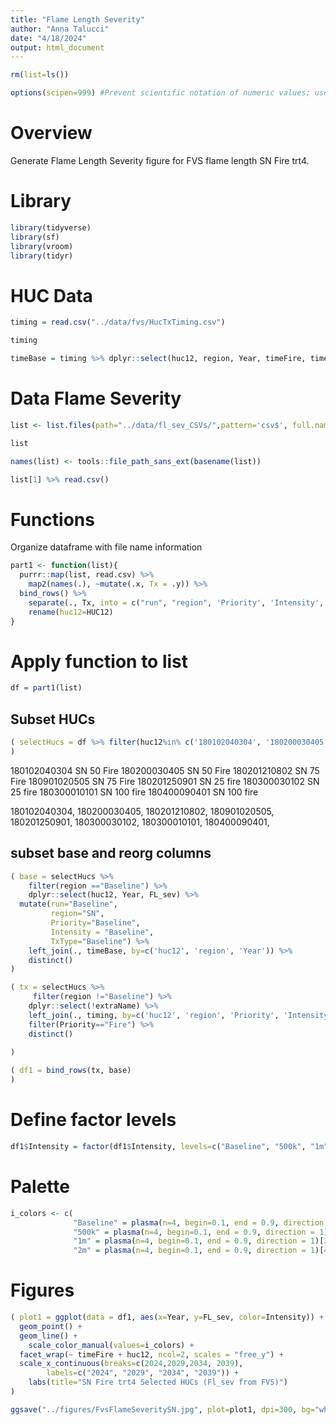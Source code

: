 ```yaml
---
title: "Flame Length Severity"
author: "Anna Talucci"
date: "4/18/2024"
output: html_document
---
```



```r
rm(list=ls())
```

```r
options(scipen=999) #Prevent scientific notation of numeric values; use =0 to reset
```

# Overview

Generate Flame Length Severity figure for FVS flame length SN Fire trt4.

# Library
```r
library(tidyverse)
library(sf)
library(vroom)
library(tidyr)
```



# HUC Data
```r
timing = read.csv("../data/fvs/HucTxTiming.csv")
```

```r
timing
```
```r
timeBase = timing %>% dplyr::select(huc12, region, Year, timeFire, timeHybrid, timeWui)
```
# Data Flame Severity
```r
list <- list.files(path="../data/fl_sev_CSVs/",pattern='csv$', full.names = TRUE)
```

```r
list
```

```r
names(list) <- tools::file_path_sans_ext(basename(list))
```



```r
list[1] %>% read.csv()
```

# Functions

Organize dataframe with file name information
```r
part1 <- function(list){
  purrr::map(list, read.csv) %>%
    map2(names(.), ~mutate(.x, Tx = .y)) %>%
  bind_rows() %>%
    separate(., Tx, into = c("run", "region", 'Priority', 'Intensity', 'TxType', 'extraName'), sep = '_', convert=TRUE, extra='merge') %>%
    rename(huc12=HUC12)
}

```

# Apply function to list
```r
df = part1(list)

```




## Subset HUCs
```r
( selectHucs = df %>% filter(huc12%in% c('180102040304', '180200030405',	'180201210802',	'180901020505',	'180201250901',	'180300030102',	'180300010101',	'180400090401'))
)
```

180102040304	SN	50	Fire
180200030405	SN	50	Fire
180201210802	SN	75	Fire
180901020505	SN	75	Fire
180201250901	SN	25	fire
180300030102	SN	25	fire
180300010101	SN	100	fire
180400090401	SN	100	fire

180102040304, 180200030405,	180201210802,	180901020505,	180201250901,	180300030102,	180300010101,	180400090401,	

## subset base and reorg columns
```r
( base = selectHucs %>% 
    filter(region =="Baseline") %>%
    dplyr::select(huc12, Year, FL_sev) %>%
  mutate(run="Baseline",
         region="SN",
         Priority="Baseline",
         Intensity = "Baseline",
         TxType="Baseline") %>%
    left_join(., timeBase, by=c('huc12', 'region', 'Year')) %>%
    distinct()
)
```

```r
( tx = selectHucs %>% 
     filter(region !="Baseline") %>%
    dplyr::select(!extraName) %>%
    left_join(., timing, by=c('huc12', 'region', 'Priority', 'Intensity', 'TxType', 'run', 'Year')) %>%
    filter(Priority=="Fire") %>%
    distinct()
  
) 
```

```r
( df1 = bind_rows(tx, base) 
)
```
# Define factor levels
```r
df1$Intensity = factor(df1$Intensity, levels=c("Baseline", "500k", "1m", "2m"))
```

# Palette
```r
i_colors <- c(
              "Baseline" = plasma(n=4, begin=0.1, end = 0.9, direction = 1)[1],
              "500k" = plasma(n=4, begin=0.1, end = 0.9, direction = 1)[2],
              "1m" = plasma(n=4, begin=0.1, end = 0.9, direction = 1)[3],
              "2m" = plasma(n=4, begin=0.1, end = 0.9, direction = 1)[4])

```

# Figures

```r
( plot1 = ggplot(data = df1, aes(x=Year, y=FL_sev, color=Intensity)) +
  geom_point() + 
  geom_line() + 
    scale_color_manual(values=i_colors) +
  facet_wrap(~ timeFire + huc12, ncol=2, scales = "free_y") +
  scale_x_continuous(breaks=c(2024,2029,2034, 2039),
        labels=c("2024", "2029", "2034", "2039")) +
    labs(title="SN Fire trt4 Selected HUCs (Fl_sev from FVS)")
)
```

```r
ggsave("../figures/FvsFlameSeveritySN.jpg", plot=plot1, dpi=300, bg="white")
```